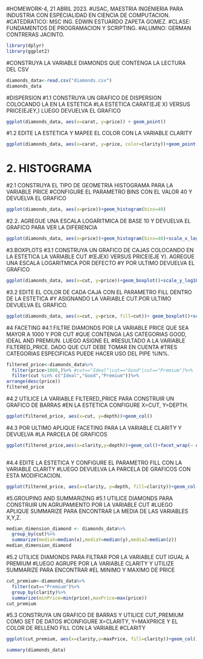 #HOMEWORK-4, 21 ABRIL 2023.
#USAC, MAESTRIA INGENIERIA PARA INDUSTRIA CON ESPECIALIDAD EN CIENCIA DE COMPUTACION.
#CATEDRATICO: MSC ING. EDWIN ESTUARDO ZAPETA GOMEZ.
#CLASE: FUNDAMENTOS DE PROGRAMACION Y SCRIPTING.
#ALUMNO: GERMAN CONTRERAS JACINTO.
```r
library(dplyr)
library(ggplot2)
```

#CONSTRUYA LA VARIABLE DIAMONDS QUE CONTENGA LA LECTURA DEL CSV
```r
diamonds_data<-read.csv("diamonds.csv")
diamonds_data
```
#DISPERSION
#1.1 CONSTRUYA UN GRAFICO DE DISPERSION COLOCANDO LA EN LA ESTETICA
#LA ESTETICA CARAT(EJE X) VERSUS PRICE(EJEY,) LUEGO DEVUELVA EL GRAFICO
```r
ggplot(diamonds_data, aes(x=carat, y=price)) + geom_point()
```
#1.2 EDITE LA ESTETICA Y MAPEE EL COLOR CON LA VARIABLE CLARITY

```r
ggplot(diamonds_data, aes(x=carat, y=price, color=clarity))+geom_point()
```
# 2. HISTOGRAMA
#2.1 CONSTRUYA EL TIPO DE GEOMETRIA HISTOGRAMA PARA LA VARIABLE PRICE
#CONFIGURE EL PARAMETRO BINS CON EL VALOR 40 Y DEVUELVA EL GRAFICO
```r
ggplot(diamonds_data, aes(x=price))+geom_histogram(bins=40)

```
#2.2. AGREGUE UNA ESCALA LOGARITMICA DE BASE 10 Y DEVUELVA EL GRAFICO PARA VER LA DIFERENCIA
```r
ggplot(diamonds_data, aes(x=price))+geom_histogram(bins=40)+scale_x_log10()
```
#3.BOXPLOTS
#3.1 CONSTRUYA UN GRAFICO DE CAJAS COLOCANDO EN LA ESTETICA LA VARIABLE CUT
#(EJEX) VERSUS PRICE(EJE Y).  AGREGUE UNA ESCALA LOGARITMICA POR DEFECTO
#Y POR ULTIMO DEVUELVA EL GRAFICO
```r
ggplot(diamonds_data, aes(x=cut, y=price))+geom_boxplot()+scale_y_log10()
```
#3.2 EDITE EL COLOR DE CADA CAJA CON EL PARAMETRO FILL DENTRO DE LA ESTETICA
#Y ASIGNANDO LA VARIABLE CUT.POR ULTIMO DEVUELVA EL GRAFICO.
```r
ggplot(diamonds_data, aes(x=cut, y=price, fill=cut))+ geom_boxplot()+scale_y_log10()
```
#4 FACETING
#4.1 FILTRE DIAMONDS POR LA VARIABLE PRICE QUE SEA MAYOR A 1000 Y POR CUT
#QUE CONTENGA LAS CATEGORIAS GOOD, IDEAL AND PREMIUN. LUEGO ASIGNE EL
#RESULTADO A LA VARIABLE FILTERED_PRICE. DADO QUE CUT DEBE TOMAR EN CUENTA
#TRES CATEGORIAS ESPECIFICAS PUEDE HACER USO DEL PIPE %IN%.
```r
filtered_price<-diamonds_data%>%
  filter(price>1000,)%>% #cut=="Ideal"|cut=="Good"|cut=="Premium")%>%
  filter(cut %in% c("Ideal","Good","Premium"))%>%
arrange(desc(price))
filtered_price
```
#4.2 UTILICE LA VARIABLE FILTERED_PRICE PARA CONSTRUIR UN GRAFICO DE BARRAS
#EN LA ESTETICA CONFIGURE X=CUT, Y=DEPTH.
```r
ggplot(filtered_price, aes(x=cut, y=depth))+geom_col()
```
#4.3 POR ULTIMO APLIQUE FACETING PARA LA VARIABLE CLARITY Y DEVUELVA
#LA PARCELA DE GRAFICOS
```r
ggplot(filtered_price,aes(x=clarity,y=depth))+geom_col()+facet_wrap(~ clarity)
  
```
#4.4 EDITE LA ESTETICA Y CONFIGURE EL PARAMETRO FILL CON LA VARIABLE CLARITY
#LUEGO DEVUELVA LA PARCELA DE GRAFICOS CON ESTA MODIFICACION.
```r
ggplot(filtered_price, aes(x=clarity, y=depth, fill=clarity))+geom_col()+facet_wrap(~ clarity)

```
#5.GROUPING AND SUMMARIZING
#5.1 UTILICE DIAMONDS PARA CONSTRUIR UN AGRUPAMIENTO POR LA VARIABLE CUT
#LUEGO APLIQUE SUMMARIZE PARA ENCONTRAR LA MEDIA DE LAS VARIABLES X,Y,Z.
```r
median_dimension_diamond <- diamonds_data%>%
  group_by(cut)%>%
  summarize(mediaX=median(x),mediaY=median(y),mediaZ=median(z))
median_dimension_diamond
```
#5.2 UTILICE DIAMONDS PARA FILTRAR POR LA VARIABLE CUT IGUAL A PREMIUM
#LUEGO AGRUPE POR LA VARIABLE CLARITY Y UTILIZE SUMMARIZE PARA ENCONTRAR
#EL MINIMO Y MAXIMO DE PRICE
```r
cut_premium<-diamonds_data%>%
  filter(cut=="Premium")%>%
  group_by(clarity)%>%
  summarize(minPrice=min(price),maxPrice=max(price))
cut_premium
```
#5.3 CONSTRUYA UN GRAFICO DE BARRAS Y UTILICE CUT_PREMIUM COMO SET DE DATOS
#CONFIGURE X=CLARITY, Y=MAXPRICE Y EL COLOR DE RELLENO FILL CON LA VARIABLE
#CLARITY
```r
ggplot(cut_premium, aes(x=clarity,y=maxPrice, fill=clarity))+geom_col()
```
```r
summary(diamonds_data)
```


